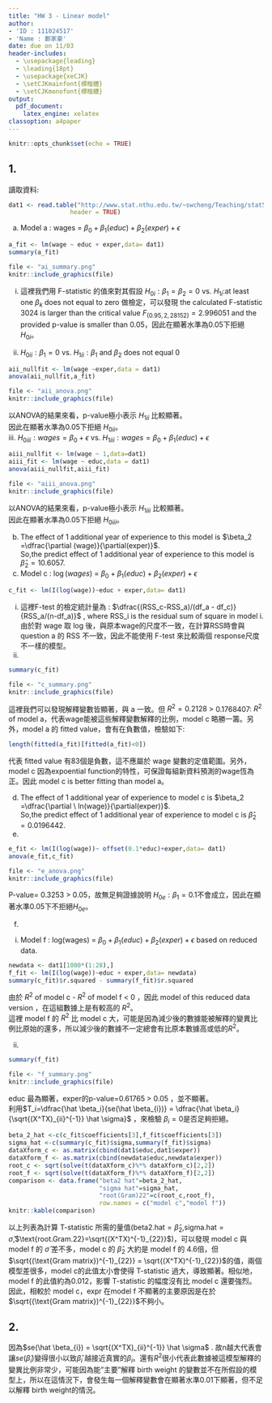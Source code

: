 ---
title: "HW 3 - Linear model"
author: 
- 'ID : 111024517'
- 'Name : 鄭家豪'
date: due on 11/03
header-includes:
  - \usepackage{leading}
  - \leading{18pt}
  - \usepackage{xeCJK}
  - \setCJKmainfont{標楷體}
  - \setCJKmonofont{標楷體}
output:
  pdf_document:
    latex_engine: xelatex
classoption: a4paper
---

```{r setup, include=FALSE}
knitr::opts_chunk$set(echo = TRUE)
```

## 1.  

讀取資料:  
```{r}
dat1 <- read.table("http://www.stat.nthu.edu.tw/~swcheng/Teaching/stat5410/data/uswagesall.txt",
                 header = TRUE)
```
 (a)
 Model a : wages = $\beta_0+\beta_1(educ)+\beta_2(exper)+\epsilon$
```{r results='hide'}
a_fit <- lm(wage ~ educ + exper,data= dat1)
summary(a_fit)
```
```{r echo=FALSE}
file <- "ai_summary.png"
knitr::include_graphics(file)
```

 i. 這裡我們用 F-statistic 的值來對其假設 $H_{0i}:\beta_1=\beta_2=0$ vs. $H_{1i}:$at least one $\beta_k$ does not equal to zero 做檢定，可以發現 the calculated F-statistic 3024 is larger than the critical value $F_{(0.95,2,28152)}=2.996051$ and the provided p-value is smaller than 0.05，因此在顯著水準為0.05下拒絕 $H_{0i}$。
  
\newpage
 ii. $H_{0ii}:\beta_1=0$ vs. $H_{1ii}:\beta_1$ and $\beta_2$ does not equal 0
```{r eval=FALSE, include=TRUE}
aii_nullfit <- lm(wage ~exper,data = dat1)
anova(aii_nullfit,a_fit)
```
```{r echo=FALSE}
file <- "aii_anova.png"
knitr::include_graphics(file)
```

以ANOVA的結果來看，p-value極小表示 $H_{1ii}$ 比較顯著。  
因此在顯著水準為0.05下拒絕 $H_{0ii}$。  
 iii. $H_{0iii}:wages =\beta_0+\epsilon$ vs. $H_{1iii}:wages =\beta_0+\beta_1(educ)+\epsilon$  
```{r eval=FALSE, include=TRUE}
aiii_nullfit <- lm(wage ~ 1,data=dat1)
aiii_fit <- lm(wage ~ educ,data = dat1)
anova(aiii_nullfit,aiii_fit)
```
```{r echo=FALSE}
file <- "aiii_anova.png"
knitr::include_graphics(file)
```
   
以ANOVA的結果來看，p-value極小表示 $H_{1iii}$ 比較顯著。  
因此在顯著水準為0.05下拒絕 $H_{0iii}$。  

 (b)  
 The effect of 1 additional year of experience to this model is 
 $\beta_2 =\dfrac{\partial (wage)}{\partial(exper)}$.  
 So,the predict effect of 1 additional year of experience to this model is $\hat \beta_2 = 10.6057$.  
 (c) Model c : $\log(wages)$ = $\beta_0+\beta_1(educ)+\beta_2(exper)+\epsilon$  
```{r echo=TRUE}
c_fit <- lm(I(log(wage))~educ + exper,data= dat1)
```
 (i)  
 這裡F-test 的檢定統計量為 : $\dfrac{(RSS_c-RSS_a)/(df_a - df_c)}{RSS_a/(n-df_a)}$ , where RSS_i is the residual sum of square in model i. 
 由於對 wage 取 log 後，與原本wage的尺度不一致，在計算RSS時會與 question a 的 RSS 不一致，因此不能使用 F-test 來比較兩個 response尺度不一樣的模型。  
 (ii)  
```{r , eval=F, echo=T}
summary(c_fit)
```
```{r echo=FALSE}
file <- "c_summary.png"
knitr::include_graphics(file)
```
  
這裡我們可以發現解釋變數皆顯著，與 a 一致。但 $R^2=0.2128$ > 0.1768407: $R^2$ of model a，代表wage能被這些解釋變數解釋的比例，model c 略勝一籌。另外，model a 的 fitted value，會有在負數值，檢驗如下:  
```{r}
length(fitted(a_fit)[fitted(a_fit)<0])
```
  
代表 fitted value 有83個是負數，這不應屬於 wage 變數的定值範圍。另外，model c 因為expoential function的特性，可保證每組新資料預測的wage恆為正。因此 model c is better fitting than model a。  

 (d)  
 The effect of 1 additional year of experience to model c is 
 $\beta_2 =\dfrac{\partial \ ln(wage)}{\partial(exper)}$.  
 So,the predict effect of 1 additional year of experience to model c is $\hat \beta_2 = 0.0196442$.  
 (e)  
```{r , eval=F, echo=T}
e_fit <- lm(I(log(wage))~ offset(0.1*educ)+exper,data= dat1)
anova(e_fit,c_fit)
```
```{r echo=FALSE}
file <- "e_anova.png"
knitr::include_graphics(file)
```
  
 P-value= 0.3253 > 0.05，故無足夠證據說明 $H_{0e}:\beta_1 = 0.1$不會成立，因此在顯著水準0.05下不拒絕$H_{0e}$。  


 (f)  
 i. Model f : log(wages) = $\beta_0+\beta_1(educ)+\beta_2(exper)+\epsilon$ based on reduced data.
```{r }
newdata <- dat1[1000*(1:28),]
f_fit <- lm(I(log(wage))~educ + exper,data= newdata)
summary(c_fit)$r.squared - summary(f_fit)$r.squared
```
 由於 $R^2$ of model c - $R^2$ of model f < 0 ，因此 model of this reduced data version ，在這組數據上是有較高的 $R^2$。  
 這裡 model f 的 $R^2$ 比 model c 大，可能是因為減少後的數據能被解釋的變異比例比原始的還多，所以減少後的數據不一定總會有比原本數據高或低的$R^2$。  
 
 ii.    
```{r, eval=F, echo=T}
summary(f_fit)
```
```{r echo=FALSE}
file <- "f_summary.png"
knitr::include_graphics(file)
```
  
 educ 最為顯著，exper的p-value=0.61765 > 0.05 ，並不顯著。  
 利用$T_i=\dfrac{\hat \beta_i}{se(\hat \beta_{i})} = \dfrac{\hat \beta_i}{\sqrt{(X^TX)_{ii}^{-1}} \hat \sigma}$ ，來檢驗 $\beta_i = 0$是否足夠拒絕。  

```{r}
beta_2_hat <-c(c_fit$coefficients[3],f_fit$coefficients[3])
sigma_hat <-c(summary(c_fit)$sigma,summary(f_fit)$sigma)
dataXform_c <- as.matrix(cbind(dat1$educ,dat1$exper))
dataXform_f <- as.matrix(cbind(newdata$educ,newdata$exper))
root_c <- sqrt(solve(t(dataXform_c)%*% dataXform_c)[2,2])
root_f <- sqrt(solve(t(dataXform_f)%*% dataXform_f)[2,2])
comparison <- data.frame("beta2 hat"=beta_2_hat,
                         "sigma hat"=sigma_hat,
                         "root(Gram)22"=c(root_c,root_f),
                         row.names = c("model c","model f"))
knitr::kable(comparison)
```
  
 以上列表為計算 T-statistic 所需的量值($\text{beta2.hat} = \hat \beta_2$,$\text{sigma.hat}=\hat \sigma$,$\text{root.Gram.22}=\sqrt{(X^TX)^{-1}_{22}}$)，可以發現 model c 與 model f 的 $\hat \sigma$ 差不多，model c 的 $\hat \beta_2$ 大約是 model f 的 4.6倍，但 $\sqrt{(\text{Gram matrix})^{-1}_{22}} = \sqrt{(X^TX)^{-1}_{22}}$的值，兩個模型差很多，model c的此值太小會使得 T-statistic 過大，導致顯著。相似地，model f 的此值約為0.012，影響 T-statistic 的幅度沒有比 model c 還要強烈。  
 因此，相較於 model c，expr 在model f 不顯著的主要原因是在於 $\sqrt{(\text{Gram matrix})^{-1}_{22}}$不夠小。  
 
## 2.  

因為$se(\hat \beta_{i}) = \sqrt{(X^TX)_{ii}^{-1}} \hat \sigma$ . 故n越大代表會讓$se(\hat \beta_{i})$變得很小以致$\hat \beta_{i}$ 越接近真實的$\beta_{i}$。還有$R^2$很小代表此數據被這模型解釋的變異比例非常少，可能因為能"主要"解釋 birth weight 的變數並不在所假設的模型上，所以在這情況下，會發生每一個解釋變數會在顯著水準0.01下顯著，但不足以解釋 birth weight的情況。